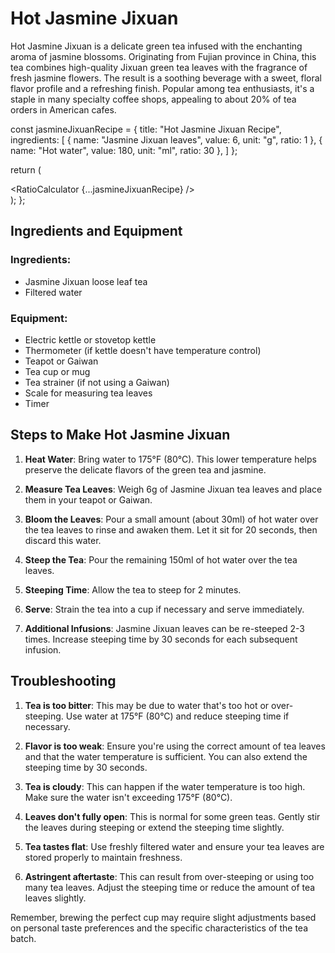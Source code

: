 # Hot Jasmine Jixuan

Hot Jasmine Jixuan is a delicate green tea infused with the enchanting aroma of jasmine blossoms. Originating from Fujian province in China, this tea combines high-quality Jixuan green tea leaves with the fragrance of fresh jasmine flowers. The result is a soothing beverage with a sweet, floral flavor profile and a refreshing finish. Popular among tea enthusiasts, it's a staple in many specialty coffee shops, appealing to about 20% of tea orders in American cafes.


  const jasmineJixuanRecipe = {
    title: "Hot Jasmine Jixuan Recipe",
    ingredients: [
      { name: "Jasmine Jixuan leaves", value: 6, unit: "g", ratio: 1 },
      { name: "Hot water", value: 180, unit: "ml", ratio: 30 },
    ]
  };

  return (
    <div className="container mx-auto p-4">
      <RatioCalculator {...jasmineJixuanRecipe} />
    </div>
  );
};

<Calculator />

## Ingredients and Equipment

### Ingredients:
- Jasmine Jixuan loose leaf tea
- Filtered water

### Equipment:
- Electric kettle or stovetop kettle
- Thermometer (if kettle doesn't have temperature control)
- Teapot or Gaiwan
- Tea cup or mug
- Tea strainer (if not using a Gaiwan)
- Scale for measuring tea leaves
- Timer

## Steps to Make Hot Jasmine Jixuan

1. **Heat Water**: Bring water to 175°F (80°C). This lower temperature helps preserve the delicate flavors of the green tea and jasmine.

2. **Measure Tea Leaves**: Weigh 6g of Jasmine Jixuan tea leaves and place them in your teapot or Gaiwan.

3. **Bloom the Leaves**: Pour a small amount (about 30ml) of hot water over the tea leaves to rinse and awaken them. Let it sit for 20 seconds, then discard this water.

4. **Steep the Tea**: Pour the remaining 150ml of hot water over the tea leaves.

5. **Steeping Time**: Allow the tea to steep for 2 minutes.

6. **Serve**: Strain the tea into a cup if necessary and serve immediately.

7. **Additional Infusions**: Jasmine Jixuan leaves can be re-steeped 2-3 times. Increase steeping time by 30 seconds for each subsequent infusion.

## Troubleshooting

1. **Tea is too bitter**: This may be due to water that's too hot or over-steeping. Use water at 175°F (80°C) and reduce steeping time if necessary.

2. **Flavor is too weak**: Ensure you're using the correct amount of tea leaves and that the water temperature is sufficient. You can also extend the steeping time by 30 seconds.

3. **Tea is cloudy**: This can happen if the water temperature is too high. Make sure the water isn't exceeding 175°F (80°C).

4. **Leaves don't fully open**: This is normal for some green teas. Gently stir the leaves during steeping or extend the steeping time slightly.

5. **Tea tastes flat**: Use freshly filtered water and ensure your tea leaves are stored properly to maintain freshness.

6. **Astringent aftertaste**: This can result from over-steeping or using too many tea leaves. Adjust the steeping time or reduce the amount of tea leaves slightly.

Remember, brewing the perfect cup may require slight adjustments based on personal taste preferences and the specific characteristics of the tea batch.